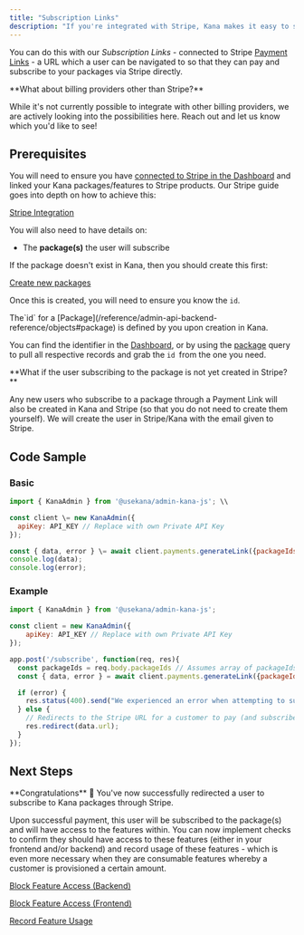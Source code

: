 ```yaml
---
title: "Subscription Links"
description: "If you're integrated with Stripe, Kana makes it easy to subscribe a customer through Stripe to a package."
---
```


You can do this with our _Subscription Links_ \- connected to Stripe [Payment Links](https://stripe.com/gb/payments/payment-links) \- a URL which a user can be navigated to so that they can pay and subscribe to your packages via Stripe directly.

<Note>
**What about billing providers other than Stripe?**

While it's not currently possible to integrate with other billing providers, we are actively looking into the possibilities here. Reach out and let us know which you'd like to see!

</Note>

## Prerequisites

You will need to ensure you have [connected to Stripe in the Dashboard](https://dashboard.usekana.com/integration) and linked your Kana packages/features to Stripe products. Our Stripe guide goes into depth on how to achieve this:

[Stripe Integration](/non-technical/integrations/stripe-integration)

You will also need to have details on:

- The **package(s)** the user will subscribe

If the package doesn't exist in Kana, then you should create this first:

[Create new packages](/non-technical/packages/create-new-packages)

Once this is created, you will need to ensure you know the `id`.

<Note>
The`id` for a [Package](/reference/admin-api-backend-reference/objects#package) is defined by you upon creation in Kana.

You can find the identifier in the [Dashboard](https://dashboard.usekana.com), or by using the [package](/reference/admin-api-backend-reference/queries#package) query to pull all respective records and grab the `id `from the one you need.

</Note>

<Note>
**What if the user subscribing to the package is not yet created in Stripe?**

Any new users who subscribe to a package through a Payment Link will also be created in Kana and Stripe (so that you do not need to create them yourself). We will create the user in Stripe/Kana with the email given to Stripe.

</Note>

## Code Sample

### Basic

```javascript Node.js
import { KanaAdmin } from '@usekana/admin-kana-js'; \\

const client \= new KanaAdmin({
  apiKey: API_KEY // Replace with own Private API Key
});

const { data, error } \= await client.payments.generateLink({packageIds: \['124'\]});
console.log(data);
console.log(error);
```

### Example

```javascript Node.js
import { KanaAdmin } from '@usekana/admin-kana-js';

const client = new KanaAdmin({
    apiKey: API_KEY // Replace with own Private API Key
});

app.post('/subscribe', function(req, res){
  const packageIds = req.body.packageIds // Assumes array of packageIds has been sent in request body to this endpoint
  const { data, error } = await client.payments.generateLink({packageIds: packageIds});

  if (error) {
    res.status(400).send("We experienced an error when attempting to susbcribe you. Try again or contact support.")
  } else {
    // Redirects to the Stripe URL for a customer to pay (and subscribe) through
    res.redirect(data.url);
  }
});
```

## Next Steps

<Check>
  **Congratulations** 🎉 You've now successfully redirected a user to subscribe
  to Kana packages through Stripe.
</Check>

Upon successful payment, this user will be subscribed to the package(s) and will have access to the features within. You can now implement checks to confirm they should have access to these features (either in your frontend and/or backend) and record usage of these features - which is even more necessary when they are consumable features whereby a customer is provisioned a certain amount.

[Block Feature Access (Backend)](/guides/javascript/block-feature-access-backend)

[Block Feature Access (Frontend)](/guides/javascript/block-feature-access-frontend)

[Record Feature Usage](/guides/ruby/integrating-kana/record-feature-usage)
